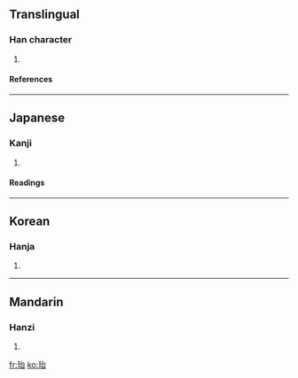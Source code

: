 ==Translingual==
===Han character===
{{Han char|rn=96|rad=玉|as=05|sn=9|four=1316<sub>0</sub>|canj=一土戈口 (MGIR)}}
# {{defn|Han|sort=玉05}}
====References====
{{Han ref|kx=0729.180|dkj=20912|dj=1141.090|hdz=21109.060|uh=73C6|ud=29638|bh=CFD4|bd=53204}}

----
==Japanese==
===Kanji===
{{ja-kanji|grade=|rs=玉05}}
# {{defn|Japanese}} 
====Readings====
{{ja-readings|on=[[い]] (i), [[たい]] (tai)|kun=}}

----
==Korean==
===Hanja===
{{ko-hanja|hangeul=이|eumhun=|rv=i|mr=i|y=i}}
# {{defn|Korean}}

----
==Mandarin==
===Hanzi===
{{cmn-hanzi|pin=[[yí]] (yi2)|wg=i<sup>2</sup>}}
# {{defn|Mandarin}}

[[fr:珆]]
[[ko:珆]]